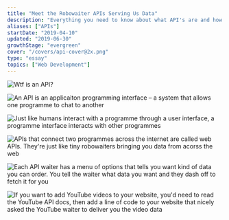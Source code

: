 ```yaml
---
title: "Meet the Robowaiter APIs Serving Us Data"
description: "Everything you need to know about what API's are and how they work"
aliases: ["APIs"]
startDate: "2019-04-10"
updated: "2019-06-30"
growthStage: "evergreen"
cover: "/covers/api-cover@2x.png"
type: "essay"
topics: ["Web Development"]
---
```


<img
		src = "https://res.cloudinary.com/dxj9qr5gj/image/upload/c_scale,f_auto,q_auto:good,w_1200/v1632316063/maggieappleton.com/essays/api/API_0_aso5nn.png"
		alt = "Wtf is an API?"
/>

<img
		src = "https://res.cloudinary.com/dxj9qr5gj/image/upload/c_scale,f_auto,q_auto:good,w_1200/v1632316064/maggieappleton.com/essays/api/API_1_ga5ihc.png"
		alt = "An API is an applicaiton programming interface – a system that allows one programme to chat to another"
/>

<img
		src = "https://res.cloudinary.com/dxj9qr5gj/image/upload/c_scale,f_auto,q_auto:good,w_1200/v1632316062/maggieappleton.com/essays/api/API_2_leiumd.png"
		alt = "Just like humans interact with a programme through a user interface, a programme interface interacts with other programmes"
/>

<img
		src = "https://res.cloudinary.com/dxj9qr5gj/image/upload/c_scale,f_auto,q_auto:good,w_1200/v1632316064/maggieappleton.com/essays/api/API_3_arxipz.png"
		alt = "APIs that connect two programmes across the internet are called web APIs. They're just like tiny robowaiters bringing you data from acorss the web"
/>

<img
		src = "https://res.cloudinary.com/dxj9qr5gj/image/upload/c_scale,f_auto,q_auto:good,w_1200/v1632316062/maggieappleton.com/essays/api/API_4_xya7av.png"
		alt = "Each API waiter has a menu of options that tells you want kind of data you can order. You tell the waiter what data you want and they dash off to fetch it for you"
/>

<img
		src = "https://res.cloudinary.com/dxj9qr5gj/image/upload/c_scale,f_auto,q_auto:good,w_1200/v1632316062/maggieappleton.com/essays/api/API_6_fsjh6d.png"
		alt = "If you want to add YouTube videos to your website, you'd need to read the YouTube API docs, then add a line of code to your website that nicely asked the YouTube waiter to deliver you the video data"
/>
